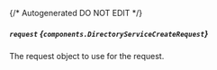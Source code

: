 {/* Autogenerated DO NOT EDIT  */}

##### `request` *{`components.DirectoryServiceCreateRequest`}*
The request object to use for the request.
<Collapsible openLabel={Labels.showProperties} closeLabel={Labels.hideProperties}>
    <DirectoryServiceCreateRequest/>
</Collapsible>


